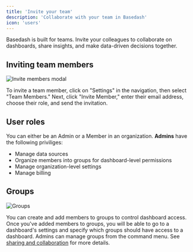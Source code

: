```yaml
---
title: 'Invite your team'
description: 'Collaborate with your team in Basedash'
icon: 'users'
---
```


Basedash is built for teams. Invite your colleagues to collaborate on dashboards, share insights, and make data-driven decisions together.

## Inviting team members

<img src="/images/invite-members.png" alt="Invite members modal" />

To invite a team member, click on "Settings" in the navigation, then select "Team Members." Next, click "Invite Member," enter their email address, choose their role, and send the invitation.

## User roles

You can either be an Admin or a Member in an organization. **Admins** have the following priviliges:

- Manage data sources
- Organize members into groups for dashboard-level permissions
- Manage organization-level settings
- Manage billing

## Groups

<img src="/images/groups.png" alt="Groups" />

You can create and add members to groups to control dashboard access. Once you've added members to groups, you will be able to go to a dashboard's settings and specify which groups should have access to a dashboard. Admins can manage groups from the command menu. See [sharing and collaboration](/features/dashboards#sharing-and-collaboration) for more details.

